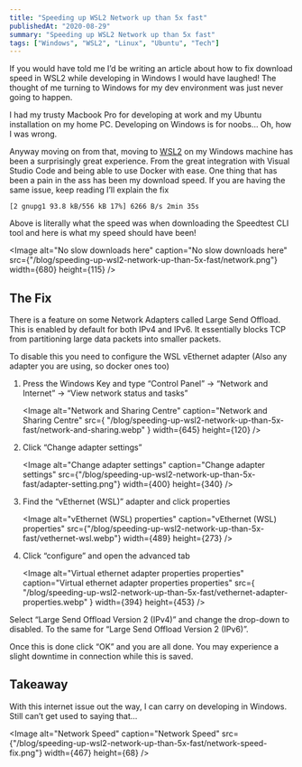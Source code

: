 ```yaml
---
title: "Speeding up WSL2 Network up than 5x fast"
publishedAt: "2020-08-29"
summary: "Speeding up WSL2 Network up than 5x fast"
tags: ["Windows", "WSL2", "Linux", "Ubuntu", "Tech"]
---
```


If you would have told me I’d be writing an article about how to fix download speed in WSL2 while developing in Windows I would have laughed! The thought of me turning to Windows for my dev environment was just never going to happen.

I had my trusty Macbook Pro for developing at work and my Ubuntu installation on my home PC. Developing on Windows is for noobs… Oh, how I was wrong.

Anyway moving on from that, moving to [WSL2](https://en.wikipedia.org/wiki/Windows_Subsystem_for_Linux) on my Windows machine has been a surprisingly great experience. From the great integration with Visual Studio Code and being able to use Docker with ease. One thing that has been a pain in the ass has been my download speed. If you are having the same issue, keep reading I’ll explain the fix

```
[2 gnupg1 93.8 kB/556 kB 17%] 6266 B/s 2min 35s
```

Above is literally what the speed was when downloading the Speedtest CLI tool and here is what my speed should have been!

<Image
  alt="No slow downloads here"
  caption="No slow downloads here"
  src={"/blog/speeding-up-wsl2-network-up-than-5x-fast/network.png"}
  width={680}
  height={115}
/>

## The Fix

There is a feature on some Network Adapters called Large Send Offload. This is enabled by default for both IPv4 and IPv6. It essentially blocks TCP from partitioning large data packets into smaller packets.

To disable this you need to configure the WSL vEthernet adapter (Also any adapter you are using, so docker ones too)

1. Press the Windows Key and type “Control Panel” -> “Network and Internet” -> “View network status and tasks”

   <Image
     alt="Network and Sharing Centre"
     caption="Network and Sharing Centre"
     src={
       "/blog/speeding-up-wsl2-network-up-than-5x-fast/network-and-sharing.webp"
     }
     width={645}
     height={120}
   />

2. Click “Change adapter settings”

   <Image
     alt="Change adapter settings"
     caption="Change adapter settings"
     src={"/blog/speeding-up-wsl2-network-up-than-5x-fast/adapter-setting.png"}
     width={400}
     height={340}
   />

3. Find the “vEthernet (WSL)” adapter and click properties

   <Image
     alt="vEthernet (WSL) properties"
     caption="vEthernet (WSL) properties"
     src={"/blog/speeding-up-wsl2-network-up-than-5x-fast/vethernet-wsl.webp"}
     width={489}
     height={273}
   />

4. Click “configure” and open the advanced tab

   <Image
     alt="Virtual ethernet adapter properties properties"
     caption="Virtual ethernet adapter properties properties"
     src={
       "/blog/speeding-up-wsl2-network-up-than-5x-fast/vethernet-adapter-properties.webp"
     }
     width={394}
     height={453}
   />

Select “Large Send Offload Version 2 (IPv4)” and change the drop-down to disabled. To the same for “Large Send Offload Version 2 (IPv6)”.

Once this is done click “OK” and you are all done. You may experience a slight downtime in connection while this is saved.

## Takeaway

With this internet issue out the way, I can carry on developing in Windows. Still can’t get used to saying that…

<Image
  alt="Network Speed"
  caption="Network Speed"
  src={"/blog/speeding-up-wsl2-network-up-than-5x-fast/network-speed-fix.png"}
  width={467}
  height={68}
/>
